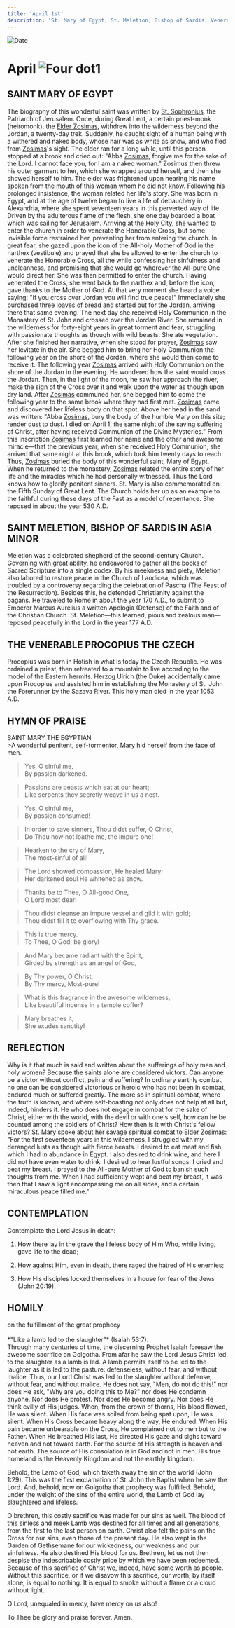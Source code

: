```yaml
---
title: 'April 1st'
description: 'St. Mary of Egypt, St. Meletion, Bishop of Sardis, Venerable Procopius the Czech'
---
```


<RunningHead />
<Image src="/title-imprint.png" height={68} width={50} alt="Date" className="title-imprint"/>

# <div id="date">April <Image className="four-dot" src="/four-dot.png" height={15} width={15} alt="Four dot" />1</div>

## SAINT MARY OF EGYPT

The biography of this wonderful saint was written by [St. Sophronius](/march/11th), the Patriarch of Jerusalem. Once, during Great Lent, a certain priest-monk (heiromonk), the [Elder Zosimas](/april/4th#the-venerable-zosimasof-palestine), withdrew into the wilderness beyond the Jordan, a twenty-day trek. Suddenly, he caught sight of a human being with a withered and naked body, whose hair was as white as snow, and who fled from [Zosimas](/april/4th#the-venerable-zosimasof-palestine)'s sight. The elder ran for a long while, until this person stopped at a brook and cried out: "Abba [Zosimas](/april/4th#the-venerable-zosimasof-palestine), forgive me for the sake of the Lord. I cannot face you, for I am a naked woman." Zosimus then threw his outer garment to her, which she wrapped around herself, and then she showed herself to him. The elder was frightened upon hearing his name spoken from the mouth of this woman whom he did not know. Following his prolonged insistence, the woman related her life's story. She was born in Egypt, and at the age of twelve began to live a life of debauchery in Alexandria, where she spent seventeen years in this perverted way of life. Driven by the adulterous flame of the flesh, she one day boarded a boat which was sailing for Jerusalem. Arriving at the Holy City, she wanted to enter the church in order to venerate the Honorable Cross, but some invisible force restrained her, preventing her from entering the church. In great fear, she gazed upon the icon of the All-holy Mother of God in the narthex (vestibule) and prayed that she be allowed to enter the church to venerate the Honorable Cross, all the while confessing her sinfulness and uncleanness, and promising that she would go wherever the All-pure One would direct her. She was then permitted to enter the church. Having venerated the Cross, she went back to the narthex and, before the icon, gave thanks to the Mother of God. At that very moment she heard a voice saying: "If you cross over Jordan you will find true peace!" Immediately she purchased three loaves of bread and started out for the Jordan, arriving there that same evening. The next day she received Holy Communion in the Monastery of St. John and crossed over the Jordan River. She remained in the wilderness for forty-eight years in great torment and fear, struggling with passionate thoughts as though with wild beasts. She ate vegetation. After she finished her narrative, when she stood for prayer, [Zosimas](/april/4th#the-venerable-zosimasof-palestine) saw her levitate in the air. She begged him to bring her Holy Communion the following year on the shore of the Jordan, where she would then come to receive it. The following year [Zosimas](/april/4th#the-venerable-zosimasof-palestine) arrived with Holy Communion on the shore of the Jordan in the evening. He wondered how the saint would cross the Jordan. Then, in the light of the moon, he saw her approach the river, make the sign of the Cross over it and walk upon the water as though upon dry land. After [Zosimas](/april/4th#the-venerable-zosimasof-palestine) communed her, she begged him to come the following year to the same brook where they had first met. [Zosimas](/april/4th#the-venerable-zosimasof-palestine) came and discovered her lifeless body on that spot. Above her head in the sand was written: "Abba [Zosimas](/april/4th#the-venerable-zosimasof-palestine), bury the body of the humble Mary on this site; render dust to dust. I died on April 1, the same night of the saving suffering of Christ, after having received Communion of the Divine Mysteries." From this inscription [Zosimas](/april/4th#the-venerable-zosimasof-palestine) first learned her name and the other and awesome miracle—that the previous year, when she received Holy Communion, she arrived that same night at this brook, which took him twenty days to reach. Thus, [Zosimas](/april/4th#the-venerable-zosimasof-palestine) buried the body of this wonderful saint, Mary of Egypt. When he returned to the monastery, [Zosimas](/april/4th#the-venerable-zosimasof-palestine) related the entire story of her life and the miracles which he had personally witnessed. Thus the Lord knows how to glorify penitent sinners. St. Mary is also commemorated on the Fifth Sunday of Great Lent. The Church holds her up as an example to the faithful during these days of the Fast as a model of repentance. She reposed in about the year 530 A.D.

## SAINT MELETION, BISHOP OF SARDIS IN ASIA MINOR

Meletion was a celebrated shepherd of the second-century Church. Governing with great ability, he endeavored to gather all the books of Sacred Scripture into a single codex. By his meekness and piety, Meletion also labored to restore peace in the Church of Laodicea, which was troubled by a controversy regarding the celebration of Pascha (The Feast of the Resurrection). Besides this, he defended Christianity against the pagans. He traveled to Rome in about the year 170 A.D., to submit to Emperor Marcus Aurelius a written Apologia (Defense) of the Faith and of the Christian Church. St. Meletion—this learned, pious and zealous man—reposed peacefully in the Lord in the year 177 A.D.

## THE VENERABLE PROCOPIUS THE CZECH

Procopius was born in Hotish in what is today the Czech Republic. He was ordained a priest, then retreated to a mountain to live according to the model of the Eastern hermits. Herzog Ulrich (the Duke) accidentally came upon Procopius and assisted him in establishing the Monastery of St. John the Forerunner by the Sazava River. This holy man died in the year 1053 A.D.


## HYMN OF PRAISE
<div style={{textAlign:'center', color:'crimson', fontWeight:'bold'}}>
SAINT MARY THE EGYPTIAN
</div>
>A wonderful penitent, self-tormentor,  
Mary hid herself from the face of men.  

>Yes, O sinful me,  
By passion darkened.  

>Passions are beasts which eat at our heart;  
Like serpents they secretly weave in us a nest.  

>Yes, O sinful me,  
By passion consumed!  

>In order to save sinners, Thou didst suffer, O Christ,  
Do Thou now not loathe me, the impure one!  

>Hearken to the cry of Mary,  
The most-sinful of all!  

>The Lord showed compassion, He healed Mary;  
Her darkened soul He whitened as snow.  

>Thanks be to Thee, O All-good One,  
O Lord most dear!  

>Thou didst cleanse an impure vessel and gild it with gold;  
Thou didst fill it to overflowing with Thy grace.  

>This is true mercy.  
To Thee, O God, be glory!  

>And Mary became radiant with the Spirit,  
Girded by strength as an angel of God,  

>By Thy power, O Christ,  
By Thy mercy, Most-pure!  

>What is this fragrance in the awesome wilderness,  
Like beautiful incense in a temple coffer?  

>Mary breathes it,  
She exudes sanctity!  


## REFLECTION

Why is it that much is said and written about the sufferings of holy men and holy women? Because the saints alone are considered victors. Can anyone be a victor without conflict, pain and suffering? In ordinary earthly combat, no one can be considered victorious or heroic who has not been in combat, endured much or suffered greatly. The more so in spiritual combat, where the truth is known, and where self-boasting not only does not help at all but, indeed, hinders it. He who does not engage in combat for the sake of Christ, either with the world, with the devil or with one's self, how can he be counted among the soldiers of Christ? How then is it with Christ's fellow victors? St. Mary spoke about her savage spiritual combat to [Elder Zosimas](/april/4th#the-venerable-zosimasof-palestine): "For the first seventeen years in this wilderness, I struggled with my deranged lusts as though with fierce beasts. I desired to eat meat and fish, which I had in abundance in Egypt. I also desired to drink wine, and here I did not have even water to drink. I desired to hear lustful songs. I cried and beat my breast. I prayed to the All-pure Mother of God to banish such thoughts from me. When I had sufficiently wept and beat my breast, it was then that I saw a light encompassing me on all sides, and a certain miraculous peace filled me."


## CONTEMPLATION

Contemplate the Lord Jesus in death:

1. How there lay in the grave the lifeless body of Him Who, while living, gave life to the dead;

2. How against Him, even in death, there raged the hatred of His enemies;

3. How His disciples locked themselves in a house for fear of the Jews (John 20:19).


## HOMILY
<div style={{textAlign:'center', color:'crimson', fontWeight:'bold'}}>
on the fulfillment of the great prophecy
</div><br />
<div style={{textAlign:'right'}}>
*"Like a lamb led to the slaughter"* (Isaiah 53:7).
</div>
Through many centuries of time, the discerning Prophet Isaiah foresaw the awesome sacrifice on Golgotha. From afar he saw the Lord Jesus Christ led to the slaughter as a lamb is led. A lamb permits itself to be led to the laughter as it is led to the pasture: defenseless, without fear, and without malice. Thus, our Lord Christ was led to the slaughter without defense, without fear, and without malice. He does not say, "Men, do not do this!" nor does He ask, "Why are you doing this to Me?" nor does He condemn anyone. Nor does He protest. Nor does He become angry. Nor does He think evilly of His judges. When, from the crown of thorns, His blood flowed, He was silent. When His face was soiled from being spat upon, He was silent. When His Cross became heavy along the way, He endured. When His pain became unbearable on the Cross, He complained not to men but to the Father. When He breathed His last, He directed His gaze and sighs toward heaven and not toward earth. For the source of His strength is heaven and not earth. The source of His consolation is in God and not in men. His true homeland is the Heavenly Kingdom and not the earthly kingdom.

Behold, the Lamb of God, which taketh away the sin of the world (John 1:29). This was the first exclamation of St. John the Baptist when he saw the Lord. And, behold, now on Golgotha that prophecy was fulfilled. Behold, under the weight of the sins of the entire world, the Lamb of God lay slaughtered and lifeless.

O brethren, this costly sacrifice was made for our sins as well. The blood of this sinless and meek Lamb was destined for all times and all generations, from the first to the last person on earth. Christ also felt the pains on the Cross for our sins, even those of the present day. He also wept in the Garden of Gethsemane for our wickedness, our weakness and our sinfulness. He also destined His blood for us. Brethren, let us not then despise the indescribable costly price by which we have been redeemed. Because of this sacrifice of Christ we, indeed, have some worth as people. Without this sacrifice, or if we disavow this sacrifice, our worth, by itself alone, is equal to nothing. It is equal to smoke without a flame or a cloud without light.

O Lord, unequaled in mercy, have mercy on us also!

To Thee be glory and praise forever. Amen.
